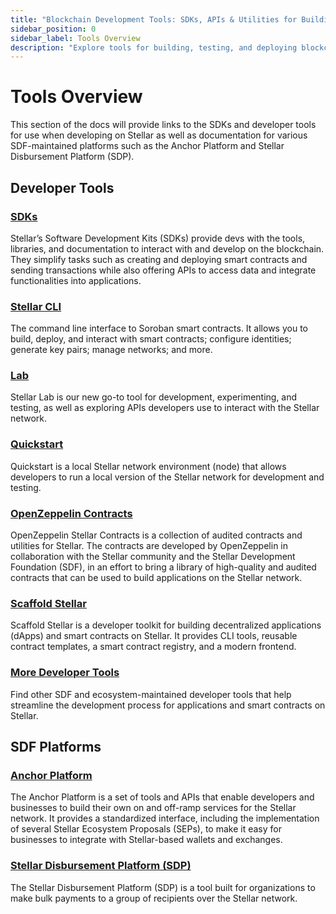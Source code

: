 ```yaml
---
title: "Blockchain Development Tools: SDKs, APIs & Utilities for Building"
sidebar_position: 0
sidebar_label: Tools Overview
description: "Explore tools for building, testing, and deploying blockchain applications. Access SDKs, APIs, and utilities to streamline development on the Stellar network."
---
```


# Tools Overview

This section of the docs will provide links to the SDKs and developer tools for use when developing on Stellar as well as documentation for various SDF-maintained platforms such as the Anchor Platform and Stellar Disbursement Platform (SDP).

## Developer Tools

### [SDKs](./sdks/README.mdx)

Stellar’s Software Development Kits (SDKs) provide devs with the tools, libraries, and documentation to interact with and develop on the blockchain. They simplify tasks such as creating and deploying smart contracts and sending transactions while also offering APIs to access data and integrate functionalities into applications.

### [Stellar CLI](./cli/README.mdx)

The command line interface to Soroban smart contracts. It allows you to build, deploy, and interact with smart contracts; configure identities; generate key pairs; manage networks; and more.

### [Lab](./lab/README.mdx)

Stellar Lab is our new go-to tool for development, experimenting, and testing, as well as exploring APIs developers use to interact with the Stellar network.

### [Quickstart](./quickstart/README.mdx)

Quickstart is a local Stellar network environment (node) that allows developers to run a local version of the Stellar network for development and testing.

### [OpenZeppelin Contracts](./openzeppelin-contracts.mdx)

OpenZeppelin Stellar Contracts is a collection of audited contracts and utilities for Stellar. The contracts are developed by OpenZeppelin in collaboration with the Stellar community and the Stellar Development Foundation (SDF), in an effort to bring a library of high-quality and audited contracts that can be used to build applications on the Stellar network.

### [Scaffold Stellar](./scaffold-stellar.mdx)

Scaffold Stellar is a developer toolkit for building decentralized applications (dApps) and smart contracts on Stellar. It provides CLI tools, reusable contract templates, a smart contract registry, and a modern frontend.

### [More Developer Tools](./developer-tools/README.mdx)

Find other SDF and ecosystem-maintained developer tools that help streamline the development process for applications and smart contracts on Stellar.

## SDF Platforms

### [Anchor Platform](/platforms/anchor-platform)

The Anchor Platform is a set of tools and APIs that enable developers and businesses to build their own on and off-ramp services for the Stellar network. It provides a standardized interface, including the implementation of several Stellar Ecosystem Proposals (SEPs), to make it easy for businesses to integrate with Stellar-based wallets and exchanges.

### [Stellar Disbursement Platform (SDP)](/platforms/stellar-disbursement-platform)

The Stellar Disbursement Platform (SDP) is a tool built for organizations to make bulk payments to a group of recipients over the Stellar network.
